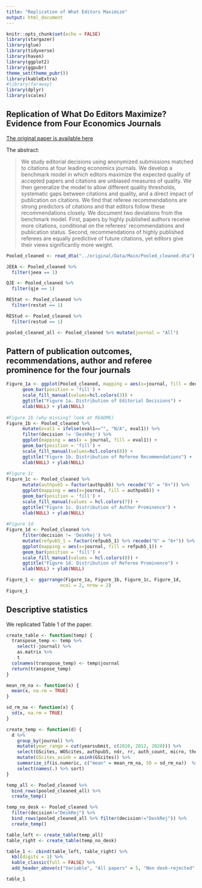 ```yaml
---
title: "Replication of What Editors Maximize"
output: html_document
---
```


```r
knitr::opts_chunk$set(echo = FALSE)
library(stargazer)
library(glue)
library(tidyverse)
library(haven)
library(ggplot2)
library(ggpubr)
theme_set(theme_pubr())
library(kableExtra) 
#library(faraway)
library(dplyr)
library(scales)
```

## Replication of What Do Editors Maximize? Evidence from Four Economics Journals

[The original paper is available here](https://direct.mit.edu/rest/article-abstract/102/1/195/58558/What-Do-Editors-Maximize-Evidence-from-Four?redirectedFrom=fulltext)

The abstract: 

> We study editorial decisions using anonymized submissions matched to citations at four leading economics journals. We develop a benchmark model in which editors maximize the expected quality of accepted papers and citations are unbiased measures of quality. We then generalize the model to allow different quality thresholds, systematic gaps between citations and quality, and a direct impact of publication on citations. We find that referee recommendations are strong predictors of citations and that editors follow these recommendations closely. We document two deviations from the benchmark model. First, papers by highly published authors receive more citations, conditional on the referees' recommendations and publication status. Second, recommendations of highly published referees are equally predictive of future citations, yet editors give their views significantly more weight.


```r
Pooled_cleaned <- read_dta("../original/Data/Main/Pooled_cleaned.dta")

JEEA <- Pooled_cleaned %>% 
  filter(jeea == 1)

QJE <- Pooled_cleaned %>% 
  filter(qje == 1)

REStat <- Pooled_cleaned %>% 
  filter(restat == 1)

REStud <- Pooled_cleaned %>% 
  filter(restud == 1)

pooled_cleaned_all <- Pooled_cleaned %>% mutate(journal = "All")
```

##  Pattern of publication outcomes, recommendations, author and referee prominence for the four journals


```r
Figure_1a <- ggplot(Pooled_cleaned, mapping = aes(x=journal, fill = decision)) + 
      geom_bar(position = 'fill') +
      scale_fill_manual(values=hcl.colors(3)) + 
      ggtitle("Figure 1a. Distribution of Editorial Decisions") + 
      xlab(NULL) + ylab(NULL)
         
#Figure 1b (why missing? look at README)
Figure_1b <- Pooled_cleaned %>% 
      mutate(eval1 = ifelse(eval1=="", "N/A", eval1)) %>% 
      filter(decision != 'DeskRej') %>%
      ggplot(mapping = aes(x = journal, fill = eval1)) + 
      geom_bar(position = 'fill') +
      scale_fill_manual(values=hcl.colors(8)) + 
      ggtitle("Figure 1b. Distribution of Referee Recommendations") + 
      xlab(NULL) + ylab(NULL)
         
#Figure 1c
Figure_1c <- Pooled_cleaned %>% 
      mutate(authpub5 = factor(authpub5) %>% recode("6" = "6+")) %>% 
      ggplot(mapping = aes(x=journal, fill = authpub5)) + 
      geom_bar(position = 'fill') +
      scale_fill_manual(values = hcl.colors(7)) +
      ggtitle("Figure 1c. Distribution of Author Prominence") + 
      xlab(NULL) + ylab(NULL)
         
#Figure 1d
Figure_1d <- Pooled_cleaned %>%
      filter(decision != 'DeskRej') %>%
      mutate(refpub5_1 = factor(refpub5_1) %>% recode("6" = "6+")) %>%
      ggplot(mapping = aes(x=journal, fill = refpub5_1)) +
      geom_bar(position = 'fill') +
      scale_fill_manual(values = hcl.colors(8)) +
      ggtitle("Figure 1d. Distribution of Referee Prominence") + 
      xlab(NULL) + ylab(NULL)

Figure_1 <- ggarrange(Figure_1a, Figure_1b, Figure_1c, Figure_1d,
                    ncol = 2, nrow = 2)
Figure_1
```


## Descriptive statistics

We replicated Table 1 of the paper.  


```r
create_table <- function(temp) { 
  transpose_temp <- temp %>% 
    select(-journal) %>% 
    as.matrix %>% 
    t
  colnames(transpose_temp) <- temp$journal
  return(transpose_temp)
}

mean_rm_na <- function(x) {
  mean(x, na.rm = TRUE)
}

sd_rm_na <- function(x) {
  sd(x, na.rm = TRUE)
}

create_temp <- function(d) {
  d %>% 
    group_by(journal) %>% 
    mutate(year_range = cut(yearsubmit, c(2010, 2012, 2020))) %>% 
    select(GScites, WOScites, authpub5, ndr, rr, auth_count, micro, theory, metrics, macro, internat, fin, pub, labor, healthurblaw, hist, io, dev, lab, other, missingfield, frDefReject, frReject, frNoRec, frWeakRR, frRR, frStrongRR, frAccept,) %>% 
    mutate(GScites_asinh = asinh(GScites)) %>% 
    summarize_if(is.numeric, c("mean" = mean_rm_na, SD = sd_rm_na))  %>% 
    select(names(.) %>% sort)
}

temp_all <- Pooled_cleaned %>% 
  bind_rows(pooled_cleaned_all) %>% 
  create_temp()

temp_no_desk <- Pooled_cleaned %>% 
  filter(decision!="DeskRej") %>% 
  bind_rows(pooled_cleaned_all %>% filter(decision!="DeskRej")) %>% 
  create_temp()

table_left <- create_table(temp_all)
table_right <- create_table(temp_no_desk)

table_1 <- cbind(table_left, table_right) %>% 
  kbl(digits = 1) %>% 
  kable_classic(full = FALSE) %>% 
  add_header_above(c("Variable", "All papers" = 5, "Non desk-rejected" = 5))

table_1
```
